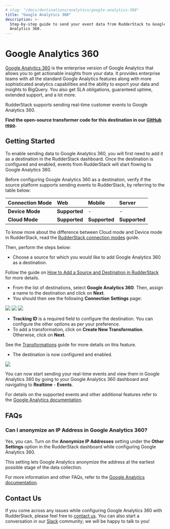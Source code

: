 ```yaml
---
# slug: "/docs/destinations/analytics/google-analytics-360"
title: "Google Analytics 360"
description: >-
  Step-by-step guide to send your event data from RudderStack to Google
  Analytics 360.
---
```


# Google Analytics 360

[Google Analytics 360](https://marketingplatform.google.com/about/analytics-360/) is the enterprise version of Google Analytics that allows you to get actionable insights from your data. It provides enterprise teams with all the standard Google Analytics features along with more sophisticated analytics capabilities and the ability to export your data and insights to BigQuery. You also get SLA obligations, guaranteed uptime, extended support, and a lot more.

RudderStack supports sending real-time customer events to Google Analytics 360.

<div class="successBlock">

  **Find the open-source transformer code for this destination in our <a href="https://github.com/rudderlabs/rudder-transformer/tree/master/v0/destinations/ga360">GitHub repo</a>.**
</div>

## Getting Started

To enable sending data to Google Analytics 360, you will first need to add it as a destination in the RudderStack dashboard. Once the destination is configured and enabled, events from RudderStack will start flowing to Google Analytics 360.

Before configuring Google Analytics 360 as a destination, verify if the source platform supports sending events to RudderStack, by referring to the table below:

| **Connection Mode** | **Web**       | **Mobile**    | **Server**    |
| :------------------ | :------------ | :------------ | :------------ |
| **Device Mode**     | **Supported** | -             | -             |
| **Cloud Mode**      | **Supported** | **Supported** | **Supported** |

<div class="infoBlock">

To know more about the difference between Cloud mode and Device mode in RudderStack, read the <a href="https://rudderstack.com/docs/rudderstack-cloud/rudderstack-connection-modes/">RudderStack connection modes</a> guide.

</div>

Then, perform the steps below:

- Choose a source for which you would like to add Google Analytics 360 as a destination.

<div class="infoBlock">

Follow the guide on <a href="https://www.rudderstack.com/docs/rudderstack-cloud/destinations/#adding-a-destination">How to Add a Source and Destination in RudderStack</a> for more details.

</div>

- From the list of destinations, select **Google Analytics 360**. Then, assign a name to the destination and click on **Next**.
- You should then see the following **Connection Settings** page:

<img src="../../assets/1 (20).png" />

<img src="../../assets/2 (26).png" />

<img src="../../assets/3 (23).png" />

- **Tracking ID** is a required field to configure the destination. You can configure the other options as per your preference.
- To add a transformation, click on **Create New Transformation**. Otherwise, click on **Next**.

<div class="infoBlock">

See the <a href="https://rudderstack.com/docs/transformations">Transformations</a> guide for more details on this feature.

</div>

- The destination is now configured and enabled.

<img src="../../assets/final.png" />

You can now start sending your real-time events and view them in Google Analytics 360 by going to your Google Analytics 360 dashboard and navigating to **Realtime** - **Events**.

<div class="successBlock">

  For details on the supported events and other additional features refer to the
  <a href="https://rudderstack.com/docs/destinations/analytics/google-analytics-ga/">Google Analytics documentation</a>.
</div>

## FAQs

### Can I anonymize an IP Address in Google Analytics 360?

Yes, you can. Turn on the **Anonymize IP Addresses** setting under the **Other Settings** option in the RudderStack dashboard while configuring Google Analytics 360.

This setting lets Google Analytics anonymize the address at the earliest possible stage of the data collection.

<div class="infoBlock">

For more information and other FAQs, refer to the <a href="https://rudderstack.com/docs/destinations/analytics/google-analytics-ga/">Google Analytics documentation</a>.

</div>

## Contact Us

If you come across any issues while configuring Google Analytics 360 with RudderStack, please feel free to [contact us](mailto:%20docs@rudderstack.com). You can also start a conversation in our [Slack](https://rudderstack.com/join-rudderstack-slack-community) community; we will be happy to talk to you!
